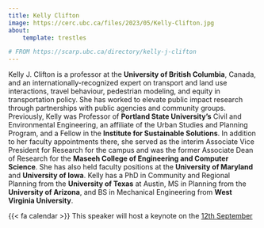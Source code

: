 ```yaml
---
title: Kelly Clifton
image: https://cerc.ubc.ca/files/2023/05/Kelly-Clifton.jpg
about:
    template: trestles

# FROM https://scarp.ubc.ca/directory/kelly-j-clifton
---
```


Kelly J. Clifton is a professor at the **University of British Columbia**, Canada, and an internationally-recognized expert on 
transport and land use interactions, travel behaviour, 
pedestrian modeling, and equity in transportation policy. She has worked to elevate public impact research through 
partnerships with public agencies and community groups. Previously, Kelly was Professor of **Portland State University’s**
Civil and Environmental Engineering, an affiliate of the Urban Studies and Planning Program, and a Fellow in the 
**Institute for Sustainable Solutions**. In addition to her faculty appointments there, she served as the interim 
Associate Vice President for Research for the campus and was the former Associate Dean of Research for the 
**Maseeh College of Engineering and Computer Science**. She has also held faculty positions at the **University of Maryland**
and **University of Iowa**. Kelly has a PhD in Community and Regional Planning from the **University of Texas** at Austin, MS 
in Planning from the **University of Arizona**, and BS in Mechanical Engineering from **West Virginia University**. 

<div class="alert alert-light">{{< fa calendar >}} This speaker will host a keynote on the [12th September](/forum/day3.html)</div>